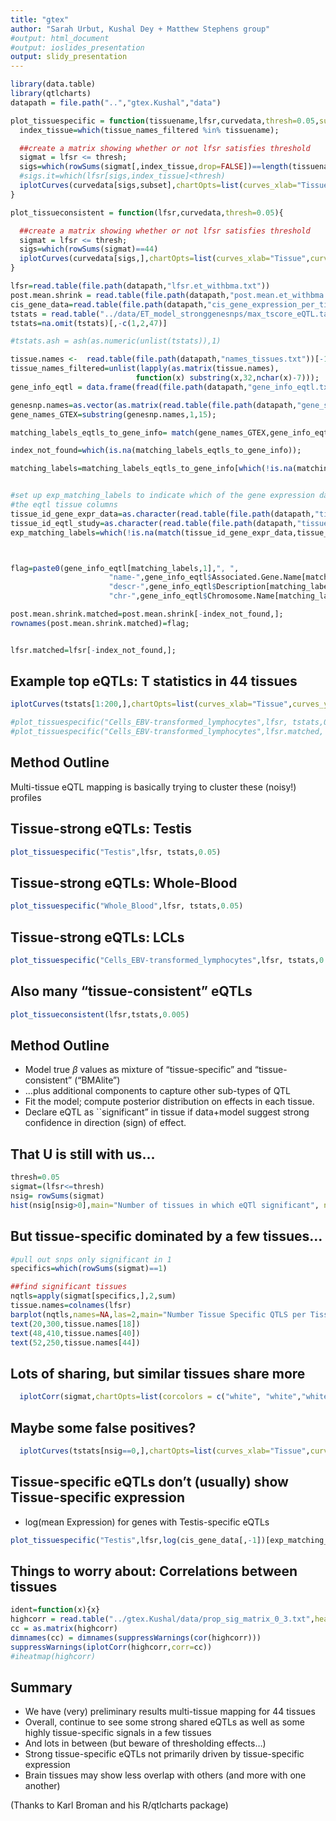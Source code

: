 ```yaml
---
title: "gtex"
author: "Sarah Urbut, Kushal Dey + Matthew Stephens group"
#output: html_document 
#output: ioslides_presentation
output: slidy_presentation
---
```



```r
library(data.table)
library(qtlcharts)
datapath = file.path("..","gtex.Kushal","data")

```


<!----
## T-SNE plot, Admixture-clustering of tissues

```r

topicmodel_tsne_15 = read.table(file.path(datapath,"topicmodel_samples_tsne_15.txt"));
sample_id_sub <- read.table(file.path(datapath,"samples_id.txt"))[,3];

suppressWarnings(suppressMessages(iplot(topicmodel_tsne_15[,1],topicmodel_tsne_15[,2],as.numeric(sample_id_sub),sample_id_sub)))


```
---->


```r
plot_tissuespecific = function(tissuename,lfsr,curvedata,thresh=0.05,subset=1:44){
  index_tissue=which(tissue_names_filtered %in% tissuename);

  ##create a matrix showing whether or not lfsr satisfies threshold
  sigmat = lfsr <= thresh;
  sigs=which(rowSums(sigmat[,index_tissue,drop=FALSE])==length(tissuename) & rowSums(sigmat[,-index_tissue,drop=FALSE])==0)
  #sigs.it=which(lfsr[sigs,index_tissue]<thresh)
  iplotCurves(curvedata[sigs,subset],chartOpts=list(curves_xlab="Tissue",curves_ylab="T statistic"))
}  
```

```r
plot_tissueconsistent = function(lfsr,curvedata,thresh=0.05){

  ##create a matrix showing whether or not lfsr satisfies threshold
  sigmat = lfsr <= thresh;
  sigs=which(rowSums(sigmat)==44)
  iplotCurves(curvedata[sigs,],chartOpts=list(curves_xlab="Tissue",curves_ylab="T statistic"))
}  
```


```r

lfsr=read.table(file.path(datapath,"lfsr.et_withbma.txt"))
post.mean.shrink = read.table(file.path(datapath,"post.mean.et_withbma.normalized.txt"))
cis_gene_data=read.table(file.path(datapath,"cis_gene_expression_per_tissue.txt"))
tstats = read.table("../data/ET_model_stronggenesnps/max_tscore_eQTL.table.txt")
tstats=na.omit(tstats)[,-c(1,2,47)]

#tstats.ash = ash(as.numeric(unlist(tstats)),1)

tissue.names <-  read.table(file.path(datapath,"names_tissues.txt"))[-1]
tissue_names_filtered=unlist(lapply(as.matrix(tissue.names),
                            function(x) substring(x,32,nchar(x)-7)));
gene_info_eqtl = data.frame(fread(file.path(datapath,"gene_info_eqtl.txt")));

genesnp.names=as.vector(as.matrix(read.table(file.path(datapath,"gene_snp_names.txt"))));
gene_names_GTEX=substring(genesnp.names,1,15);

matching_labels_eqtls_to_gene_info= match(gene_names_GTEX,gene_info_eqtl[,1]);

index_not_found=which(is.na(matching_labels_eqtls_to_gene_info));

matching_labels=matching_labels_eqtls_to_gene_info[which(!is.na(matching_labels_eqtls_to_gene_info))];


#set up exp_matching_labels to indicate which of the gene expression data columns are
#the eqtl tissue columns
tissue_id_gene_expr_data=as.character(read.table(file.path(datapath,"tissue_id_gene_expr_data.txt"))[,1]);
tissue_id_eqtl_study=as.character(read.table(file.path(datapath,"tissue_id_eqtl_study.txt"))[,1]);
exp_matching_labels=which(!is.na(match(tissue_id_gene_expr_data,tissue_id_eqtl_study)));



flag=paste0(gene_info_eqtl[matching_labels,1],", ",
                      "name-",gene_info_eqtl$Associated.Gene.Name[matching_labels],", ",
                      "descr-",gene_info_eqtl$Description[matching_labels],",",
                      "chr-",gene_info_eqtl$Chromosome.Name[matching_labels]);

post.mean.shrink.matched=post.mean.shrink[-index_not_found,];
rownames(post.mean.shrink.matched)=flag;


lfsr.matched=lfsr[-index_not_found,];

```


## Example top eQTLs: T statistics in 44 tissues

```r
iplotCurves(tstats[1:200,],chartOpts=list(curves_xlab="Tissue",curves_ylab="T statistic"))

#plot_tissuespecific("Cells_EBV-transformed_lymphocytes",lfsr, tstats,0.05)
#plot_tissuespecific("Cells_EBV-transformed_lymphocytes",lfsr.matched, post.mean.shrink.matched,0.05)
```


## Method Outline

Multi-tissue eQTL mapping is basically trying to cluster these (noisy!) profiles

  
## Tissue-strong eQTLs: Testis

```r
plot_tissuespecific("Testis",lfsr, tstats,0.05)
```

## Tissue-strong eQTLs: Whole-Blood

```r
plot_tissuespecific("Whole_Blood",lfsr, tstats,0.05)
```

## Tissue-strong eQTLs: LCLs

```r
plot_tissuespecific("Cells_EBV-transformed_lymphocytes",lfsr, tstats,0.05)
```

## Also many "tissue-consistent" eQTLs

```r
plot_tissueconsistent(lfsr,tstats,0.005)
```


## Method Outline

- Model true $\beta$ values as mixture of "tissue-specific" and "tissue-consistent" ("BMAlite")
- ...plus additional components to capture other sub-types of QTL
- Fit the model; compute posterior distribution on effects in each tissue.
- Declare eQTL as ``significant" in tissue if data+model suggest strong confidence in direction (sign) of effect.
  

## That U is still with us...

```r
thresh=0.05
sigmat=(lfsr<=thresh)
nsig= rowSums(sigmat)
hist(nsig[nsig>0],main="Number of tissues in which eQTl significant", nclass=45,xlab="Number of tissues")

```


## But tissue-specific dominated by a few tissues...

```r

#pull out snps only significant in 1
specifics=which(rowSums(sigmat)==1)

##find significant tissues
nqtls=apply(sigmat[specifics,],2,sum)
tissue.names=colnames(lfsr)
barplot(nqtls,names=NA,las=2,main="Number Tissue Specific QTLS per Tissue",ylim=c(0,420))
text(20,300,tissue.names[18])
text(48,410,tissue.names[40])
text(52,250,tissue.names[44])
```

## Lots of sharing, but similar tissues share more

```r
  iplotCorr(sigmat,chartOpts=list(corcolors = c("white", "white","white", "crimson"),zlim=c(0,0.5,0.7,1),margin = list(left=104, top=40, right=5, bottom=70, inner=5)),reorder=TRUE)
```


## Maybe some false positives?

```r
  iplotCurves(tstats[nsig==0,],chartOpts=list(curves_xlab="Tissue",curves_ylab="T statistic"))
```

## Tissue-specific eQTLs don't (usually) show Tissue-specific expression

- log(mean Expression) for genes with Testis-specific eQTLs
```r
plot_tissuespecific("Testis",lfsr,log(cis_gene_data[,-1])[exp_matching_labels])
```


## Things to worry about: Correlations between tissues

```r
ident=function(x){x}
highcorr = read.table("../gtex.Kushal/data/prop_sig_matrix_0_3.txt",header=TRUE)
cc = as.matrix(highcorr)
dimnames(cc) = dimnames(suppressWarnings(cor(highcorr)))
suppressWarnings(iplotCorr(highcorr,corr=cc))
#iheatmap(highcorr)
```

## Summary

- We have (very) preliminary results multi-tissue mapping for 44 tissues
- Overall, continue to see some strong shared eQTLs as well as some highly tissue-specific signals
in a few tissues
- And lots in between (but beware of thresholding effects...)
- Strong tissue-specific eQTLs not primarily driven by tissue-specific expression
- Brain tissues may show less overlap with others (and more with one another)

(Thanks to Karl Broman and his R/qtlcharts package)

